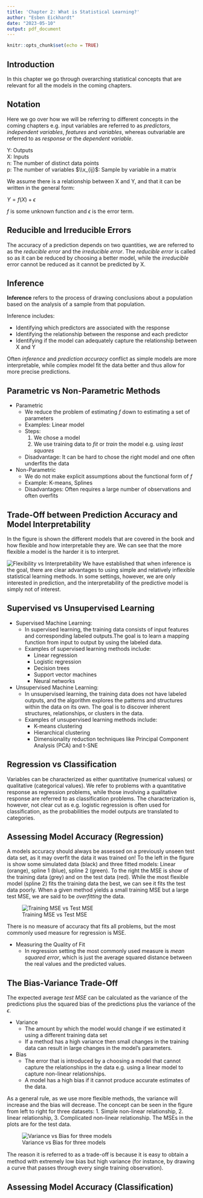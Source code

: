 ```yaml
---
title: 'Chapter 2: What is Statistical Learning?'
author: "Esben Eickhardt"
date: "2023-05-10"
output: pdf_document
---
```


```r
knitr::opts_chunk$set(echo = TRUE)
```

## Introduction

In this chapter we go through overarching statistical concepts that are relevant for all the models in the coming chapters.

## Notation

Here we go over how we will be referring to different concepts in the coming chapters e.g. input variables are referred to as *predictors*, *independent variables*, *features* and *variables*, whereas outvariable are referred to as *response* or the *dependent variable*.
  
Y: Outputs  
X: Inputs  
n: The number of distinct data points  
p: The number of variables
$\\x_{ij}$: Sample by variable in a matrix  

We assume there is a relationship between X and Y, and that it can be written in the general form:
  
$Y = f(X) + \epsilon$
  
*f* is some unknown function and $\epsilon$ is the error term.

## Reducible and Irreducible Errors
The accuracy of a prediction depends on two quantities, we are referred to as the *reducible error* and the *irreducible error*. The *reducible error* is called so as it can be reduced by choosing a better model, while the *irreducible* error cannot be reduced as it cannot be predicted by X.

## Inference
**Inference** refers to the process of drawing conclusions about a population based on the analysis of a sample from that population. 

Inference includes:

* Identifying which predictors are associated with the response
* Identifying the relationship between the response and each predictor
* Identifying if the model can adequately capture the relationship between X and Y

Often *inference* and *prediction accuracy* conflict as simple models are more interpretable, while complex model fit the data better and thus allow for more precise predictions.

## Parametric vs Non-Parametric Methods

* Parametric
  * We reduce the problem of estimating *f* down to estimating a set of parameters
  * Examples: Linear model
  * Steps:
    1. We chose a model
    2. We use training data to *fit* or *train* the model e.g. using *least squares*
  * Disadvantage: It can be hard to chose the right model and one often underfits the data
* Non-Parametric
  * We do not make explicit assumptions about the functional form of *f*
  * Example: K-means, Splines
  * Disadvantages: Often requires a large number of observations and often overfits

## Trade-Off between Prediction Accuracy and Model Interpretability
In the figure is shown the different models that are covered in the book and how flexible and how interpretable they are. We can see that the more flexible a model is the harder it is to interpret.

![Flexibility vs Interpretability](Images/Flexibility vs Interpretability.png)
We have established that when inference is the goal, there are clear advantages to using simple and relatively inflexible statistical learning methods. In some settings, however, we are only interested in prediction, and the interpretability of the predictive model is simply not of interest.

## Supervised vs Unsupervised Learning

* Supervised Machine Learning:
  * In supervised learning, the training data consists of input features and corresponding labeled outputs.The goal is to learn a mapping function from input to output by using the labeled data.
  * Examples of supervised learning methods include:
    * Linear regression
    * Logistic regression
    * Decision trees
    * Support vector machines
    * Neural networks
* Unsupervised Machine Learning:
  * In unsupervised learning, the training data does not have labeled outputs, and the algorithm explores the patterns and structures within the data on its own. The goal is to discover inherent structures, relationships, or clusters in the data.
  * Examples of unsupervised learning methods include:
    * K-means clustering
    * Hierarchical clustering
    * Dimensionality reduction techniques like Principal Component Analysis (PCA) and t-SNE

## Regression vs Classification
Variables can be characterized as either quantitative (numerical values) or qualitative (categorical values). We refer to problems with a quantitative response as regression problems, while those involving a qualitative response are referred to as classification problems. The characterization is, however, not clear cut as e.g. logistic regression is often used for classification, as the probabilities the model outputs are translated to categories.

## Assessing Model Accuracy (Regression)
A models accuracy should always be assessed on a previously unseen test data set, as it may overfit the data it was trained on! To the left in the figure is show some simulated data (black) and three fitted models: Linear (orange), spline 1 (blue), spline 2 (green). To the right the MSE is show of the training data (grey) and on the test data (red). While the most flexible model (spline 2) fits the training data the best, we can see it fits the test data poorly. When a given method yields a small training MSE but a large test MSE, we are said to be *overfitting* the data.

![Training MSE vs Test MSE](Images/Training MSE vs Test MSE.png)

There is no measure of accuracy that fits all problems, but the most commonly used measure for regression is MSE.

* Measuring the Quality of Fit
  * In regression setting the most commonly used measure is *mean squared error*, which is just the average squared distance between the real values and the predicted values.
  
## The Bias-Variance Trade-Off
The expected average *test MSE* can be calculated as the variance of the predictions plus the squared bias of the predictions plus the variance of the $\epsilon$. 

* Variance
  * The amount by which the model would change if we estimated it using a different training data set
  * If a method has a high variance then small changes in the training data can result in large changes in the model's parameters.
* Bias
  * The error that is introduced by a choosing a model that cannot capture the relationships in the data e.g. using a linear model to capture non-linear relationships.
  * A model has a high bias if it cannot produce accurate estimates of the data.
  
As a general rule, as we use more flexible methods, the variance will
increase and the bias will decrease. The concept can be seen in the figure from left to right for three datasets: 1. Simple non-linear relationship, 2. linear relationship, 3. Complicated non-linear relationship. The MSEs in the plots are for the test data.

![Variance vs Bias for three models](Images/Variance vs Bias.png)

The reason it is referred to as a trade-oﬀ is because it is easy to obtain a method with extremely low bias but high variance (for instance, by drawing a curve that passes through every single training observation).

## Assessing Model Accuracy (Classification)



























